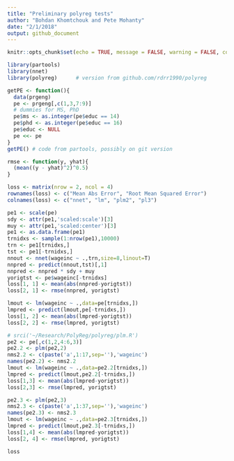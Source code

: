 ```yaml
---
title: "Preliminary polyreg tests"
author: "Bohdan Khomtchouk and Pete Mohanty"
date: "2/1/2018"
output: github_document
---
```



```r
knitr::opts_chunk$set(echo = TRUE, message = FALSE, warning = FALSE, comment = "")
```

```r
library(partools)
library(nnet)
library(polyreg)      # version from github.com/rdrr1990/polyreg

getPE <- function(){
  data(prgeng)
  pe <- prgeng[,c(1,3,7:9)]
  # dummies for MS, PhD
  pe$ms <- as.integer(pe$educ == 14)
  pe$phd <- as.integer(pe$educ == 16)
  pe$educ <- NULL
  pe <<- pe
}
getPE() # code from partools, possibly on git version

rmse <- function(y, yhat){
  (mean((y - yhat)^2)^0.5)
}

loss <- matrix(nrow = 2, ncol = 4)
rownames(loss) <- c("Mean Abs Error", "Root Mean Squared Error")
colnames(loss) <- c("nnet", "lm", "plm2", "pl3")

pe1 <- scale(pe)
sdy <- attr(pe1,'scaled:scale')[3]
muy <- attr(pe1,'scaled:center')[3]
pe1 <- as.data.frame(pe1)
trnidxs <- sample(1:nrow(pe1),10000)
trn <- pe1[trnidxs,]
tst <- pe1[-trnidxs,]
nnout <- nnet(wageinc ~ .,trn,size=8,linout=T)
nnpred <- predict(nnout,tst)[,1]
nnpred <- nnpred * sdy + muy
yorigtst <- pe$wageinc[-trnidxs]
loss[1, 1] <- mean(abs(nnpred-yorigtst))
loss[2, 1] <- rmse(nnpred, yorigtst)

lmout <- lm(wageinc ~ .,data=pe[trnidxs,])
lmpred <- predict(lmout,pe[-trnidxs,])
loss[1, 2] <- mean(abs(lmpred-yorigtst))
loss[2, 2] <- rmse(lmpred, yorigtst)

# srci('~/Research/PolyReg/polyreg/plm.R')
pe2 <- pe[,c(1,2,4:6,3)]
pe2.2 <- plm(pe2,2)
nms2.2 <- c(paste('a',1:17,sep=''),'wageinc')
names(pe2.2) <- nms2.2
lmout <- lm(wageinc ~ .,data=pe2.2[trnidxs,])
lmpred <- predict(lmout,pe2.2[-trnidxs,])
loss[1,3] <- mean(abs(lmpred-yorigtst))
loss[2,3] <- rmse(lmpred, yorigtst)

pe2.3 <- plm(pe2,3)
nms2.3 <- c(paste('a',1:37,sep=''),'wageinc')
names(pe2.3) <- nms2.3
lmout <- lm(wageinc ~ .,data=pe2.3[trnidxs,])
lmpred <- predict(lmout,pe2.3[-trnidxs,])
loss[1,4] <- mean(abs(lmpred-yorigtst))
loss[2, 4] <- rmse(lmpred, yorigtst)

loss
```

